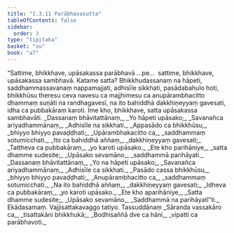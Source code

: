 ```yaml
---
title: "1.3.11 Parābhavasutta"
tableOfContents: false
sidebar:
  order: 3
type: "tipitaka"
basket: "su"
book: "a7"
---
```



<DynamicBreadcrumb />

<Division number="31" book="a7" bookNo="16" page="417">

<Paragraph number="161" book="a7">
“Sattime, bhikkhave, upāsakassa parābhavā …pe…  sattime, bhikkhave, upāsakassa sambhavā. Katame satta? Bhikkhudassanaṃ na hāpeti, saddhammassavanaṃ nappamajjati, adhisīle sikkhati, pasādabahulo hoti, bhikkhūsu theresu ceva navesu ca majjhimesu ca anupārambhacitto dhammaṃ suṇāti na randhagavesī, na ito bahiddhā dakkhiṇeyyaṃ gavesati, idha ca pubbakāraṃ karoti. Ime kho, bhikkhave, satta upāsakassa sambhavāti.
</Paragraph>

<Paragraph number="162" type="verses" book="a7">
_Dassanaṃ bhāvitattānaṃ,_  
_Yo hāpeti upāsako;_  
_Savanañca ariyadhammānaṃ,_  
_Adhisīle na sikkhati._  

</Paragraph>

<Paragraph number="163" type="verses" book="a7">
_Appasādo ca bhikkhūsu,_  
_bhiyyo bhiyyo pavaḍḍhati;_  
_Upārambhakacitto ca,_  
_saddhammaṃ sotumicchati._  

</Paragraph>

<Paragraph number="164" type="verses" book="a7">
_Ito ca bahiddhā aññaṃ,_  
_dakkhiṇeyyaṃ gavesati;_  
_Tattheva ca pubbakāraṃ,_  
_yo karoti upāsako._  

</Paragraph>

<Paragraph number="165" type="verses" book="a7">
_Ete kho parihāniye,_  
_satta dhamme sudesite;_  
_Upāsako sevamāno,_  
_saddhammā parihāyati._  

</Paragraph>

<Paragraph number="166" type="verses" book="a7">
_Dassanaṃ bhāvitattānaṃ,_  
_Yo na hāpeti upāsako;_  
_Savanañca ariyadhammānaṃ,_  
_Adhisīle ca sikkhati._  

</Paragraph>

<Paragraph number="167" type="verses" book="a7">
_Pasādo cassa bhikkhūsu,_  
_bhiyyo bhiyyo pavaḍḍhati;_  
_Anupārambhacitto ca,_  
_saddhammaṃ sotumicchati._  

</Paragraph>

<Paragraph number="168" type="verses" book="a7">
_Na ito bahiddhā aññaṃ,_  
_dakkhiṇeyyaṃ gavesati;_  
_Idheva ca pubbakāraṃ,_  
_yo karoti upāsako._  

</Paragraph>

<Paragraph number="169" type="verses" book="a7">
_Ete kho aparihāniye,_  
_Satta dhamme sudesite;_  
_Upāsako sevamāno,_  
_Saddhammā na parihāyatī”ti._  


</Paragraph>
</Division>

<Paragraph number="170" type="center" book="a7">
Ekādasamaṃ.



</Paragraph>

<Paragraph number="171" type="center" book="a7">
Vajjisattakavaggo tatiyo.



</Paragraph>

<Paragraph number="172" type="center" book="a7">
Tassuddānaṃ


</Paragraph>

<Paragraph number="173" type="verses" book="a7">
_Sāranda vassakāro ca,_  
_tisattakāni bhikkhukā;_  
_Bodhisaññā dve ca hāni,_  
_vipatti ca parābhavoti._
</Paragraph>